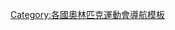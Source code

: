 {{Navbox
| name = 1896年夏季奥林匹克运动会代表团
| title = [[1896年夏季奥林匹克运动会]]代表團
| state = {{{state|autocollapse}}}
| titlestyle = background:#BFD7FF
| groupstyle = background:#BFD7FF
| listclass = hlist
| list1 =
* [[1896年夏季奧林匹克運動會澳洲代表團|澳洲]]
* [[1896年夏季奧林匹克運動會奧地利代表團|奧地利]]
* [[1896年夏季奥林匹克运动会保加利亚代表团|保加利亚]]
* [[1896年夏季奧林匹克運動會智利代表團|智利]]
* [[1896年夏季奧林匹克運動會丹麥代表團|丹麥]]
* [[1896年夏季奧林匹克運動會法國代表團|法國]]
* [[1896年夏季奧林匹克運動會德國代表團|德國]]
* [[1896年夏季奧林匹克運動會英國代表團|英國]]
* [[1896年夏季奥林匹克运动会希腊代表团|希腊]]
* [[1896年夏季奧林匹克運動會匈牙利代表團|匈牙利]]
* [[1896年夏季奧林匹克運動會意大利代表團|意大利]]
* [[1896年夏季奧林匹克運動會瑞典代表團|瑞典]]
* [[1896年夏季奧林匹克運動會瑞士代表團|瑞士]]
* [[1896年夏季奧林匹克運動會美國代表團|美國]]
* ''[[1896年夏季奧林匹克運動會混合隊|混合隊]]''
}}<noinclude>
[[Category:各國奧林匹克運動會導航模板]]
</noinclude>